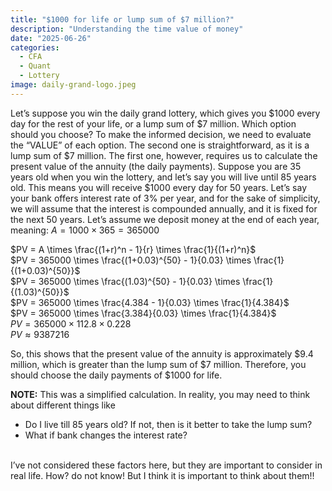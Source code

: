 ```yaml
---
title: "$1000 for life or lump sum of $7 million?"
description: "Understanding the time value of money"
date: "2025-06-26"
categories:
  - CFA
  - Quant
  - Lottery
image: daily-grand-logo.jpeg
---
```


Let's suppose you win the daily grand lottery, which gives you $1000 every day for the rest of your life, or a lump sum of $7 million. Which option should you choose? To make the informed decision, we need to evaluate the "VALUE" of each option. The second one is straightforward, as it is a lump sum of $7 million. The first one, however, requires us to calculate the present value of the annuity (the daily payments). Suppose you are 35 years old when you win the lottery, and let's say you will live until 85 years old. This means you will receive $1000 every day for 50 years. Let's say your bank offers interest rate of 3\% per year, and for the sake of simplicity, we will assume that the interest is compounded annually, and it is fixed for the next 50 years. Let's assume we deposit money at the end of each year, meaning: $A=1000 \times 365 = 365000$ <br>


$PV = A \times \frac{(1+r)^n - 1}{r} \times \frac{1}{(1+r)^n}$ <br>
$PV = 365000 \times \frac{(1+0.03)^{50} - 1}{0.03} \times \frac{1}{(1+0.03)^{50}}$ <br>
$PV = 365000 \times \frac{(1.03)^{50} - 1}{0.03} \times \frac{1}{(1.03)^{50}}$ <br>
$PV = 365000 \times \frac{4.384 - 1}{0.03} \times \frac{1}{4.384}$ <br>
$PV = 365000 \times \frac{3.384}{0.03} \times \frac{1}{4.384}$ <br>
$PV = 365000 \times 112.8 \times 0.228$ <br>
$PV \approx 9387216$ <br>

So, this shows that the present value of the annuity is approximately $9.4 million, which is greater than the lump sum of $7 million. Therefore, you should choose the daily payments of $1000 for life. 

**NOTE:** This was a simplified calculation. In reality, you may need to think about different things like <br>

* Do I live till 85 years old? If not, then is it better to take the lump sum?
* What if bank changes the interest rate?

<br>
I've not considered these factors here, but they are important to consider in real life. How? do not know! But I think it is important to think about them!!